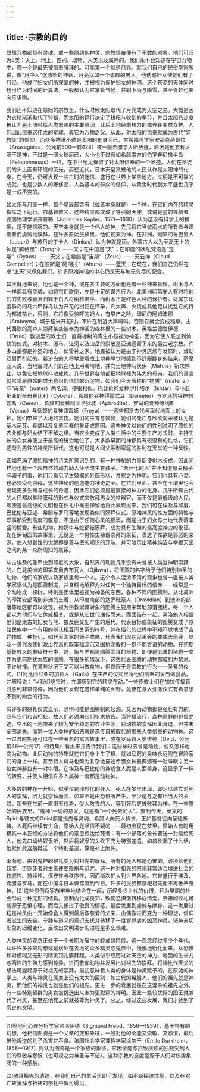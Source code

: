 ```yaml
---
---
---
```

title: ·宗教的目的
---




既然万物都具有灵魂，或一些隐约的神灵，宗教信奉便有了无数的对象。他们可归为6类：天上、地上、性别、动物、人类以及属神的。我们永不会知道在宇宙万物中，哪一个是最先被信奉膜拜的。可能第一个就是月亮。就我们自己的民俗学家所说，像“月中人”这原始的神话，月亮犹如一个勇敢的男人，他诱惑妇女使她们有了月经。他成了妇女们所宠爱的神，并被视为保护妇女的神明。这个苍凉的天体同时也可作为时间的计算法，一般都认为它掌管气候，并职下雨与降雪，甚至青蛙也要向它求雨。

我们还不知道在原始的宗教里，什么时候太阳取代了月亮成为天空之主。大概是因为农耕渐渐取代了狩猎，而太阳的运行决定了耕耘与收割的季节，并且太阳的热度被认为是土壤带给人类恩赐的主要原因，此后土地经由热力的滋养转变成女神。人们因此信奉这伟大的星球，尊它为万物之父。从此，对太阳的信奉就成为古代“异教徒”的信仰，而众多神祇不过是太阳的化身而已。古希腊哲学家安那克萨哥拉（Anaxagoras，公元前500—前428）被一般希腊学人所放逐，原因是他妄称太阳不是神，不过是一团火球而已，大小也不过有如希腊南方的伯罗奔尼撒半岛（Peloponnesus）一样。在中世纪尤保留了对太阳信奉的一个圣迹，人们在圣徒们的头上画有环绕的荧光，而在近代，日本天皇又被他的人民认作是太阳神的化身。在今天，仍可发现一些古时的迷信，盛行在世界上某些地方。文明是不可靠的成就，也是少数人的奢侈品，人类基本的群众的信仰，从黄金时代到太平盛世几乎是一成不变的。

如太阳与月亮一样，每个星辰都含有（或者本身就是）一个神，在它们内在的精灵指挥之下运行。依基督教义，这些精灵都变成了导引的天使，或说是星的导航者。德国物理学家开普勒（Johannes Kepler，1571—1630）认为这没有科学上的根据，是不能信服的。天空本身就是一个伟大的神，先民将它当做雨水的所有者与赐雨者而虔诚地膜拜。在许多原始民族里，他们视天为神。在非洲，刚果的鲁巴里人（Lubari）与苏丹的丁卡人（Dinkas）认为神就是雨。外蒙古人以为至高无上的神是“腾格里”（Tengri）——天；在中国是“天”；在印度的吠陀梵语是“道斯”（Dyaus）——天父；在希腊是“宙斯”（Zeus）——天云神（Cloud Compeller）；在波斯是“阿胡拉”（Ahura）——蓝天；在现在，我们自己仍然在求“上天”来保佑我们。许多原始神话的中心仍是天与地无穷尽的配合。

其次就地来说，地也是一个神，或在各主要的方面也是有一些神来管理。树木与人一样都具有灵魂，如将它们砍倒，亦是十足的谋杀行为。北美洲印第安人有时将他们的失败与衰落归罪于白人将树林夷平，而树木正是红色人种的保护者。荷属东印度群岛的马六甲群岛认为开花的树正在怀孕，凡大声、火烧或其他足以扰乱它的行为都被禁止，否则，它将像受惊吓的妇人，有早产之险。印尼的阿姆波那（Amboyna）城于稻米开花时，不许在附近大声喊叫，否则它就会变成稻草。古代西欧的高卢人崇拜某些被奉为神圣的森林里的一些树木。英格兰德鲁伊德（Druid）教派里的教士们一直将橡树的寄生小枝视为神圣，因为它使人联想到愉快的仪式。对树木、瀑布、江河以及山岳的崇敬是亚洲遗留下来的最古老宗教。许多山岳都是神圣的地方，如雷神之家。地震被认为是由于神灵厌烦与发怒时，耸动双肩而引起的。斐济岛的人将地震看成土地神睡觉时感到不舒服翻身的结果。萨摩亚人说，当地震时人们趴在地上用嘴啃地，并向土地神马伏伊（Mafuie）祈求停止，以免它把地球抖散成片。几乎世界各地都把地球视为伟大的母亲，我们的语言就常常是原始的或无意识的信仰的沉淀物，如我们今天所称的“物质”（material）与“母亲”（mater）两名词，便很相似。巴比伦的爱神伊什塔尔（Ishtar）与小亚细亚的圣母赛比利（Cybele），希腊的谷神得墨忒耳（Demeter）与罗马的谷神刻瑞斯（Ceres），希腊的爱神阿芙洛狄忒（Aphrodite）、罗马的爱神维纳斯（Venus）与条顿的爱神弗雷娅（Freya）——这些都是古代与现代地面上的女神，她们带来了大地的富饶。她们的生育与婚娶，她们的死亡与欣欣向荣被认为是草木萌芽、衰颓以及复苏回春的象征或原因。这些神灵以她们的性别说明了原始的农业都与妇女结下不解之缘。当农业变成了人类生活中的主要生产方式时，主持生长的众女神便立于最高的统治地位了。大多数早期的神都具有较温和的性格，它们逐渐为男性的神灵所替代，这也可说是人间父系制家庭的胜利在天堂的一种反映。

正如充满了原始精神的诗文所意识到的，有一种神秘的力量促使树木长成，因此同样地也有一个超自然的动力助人怀孕或生育孩子。“未开化的人”并不知道有关精子与卵子的事，他们只看见了生殖器的外部形状，并视之为神明。它们也具有心灵，也必须受到崇拜，这些神秘的创造能力神奇之至。在它们里面，甚至在土壤里也会出现更多生殖与成长的奇迹，因此它们必须是最直接的神力的化身。几乎所有古代的人民都以某种膜拜的形式与仪式来敬拜男女的性器官，而不仅是最低级的人民，即使是最高级的文明也在仪礼中毫无保留地将此表现出来。我们可在埃及与印度、巴比伦与亚述、希腊与罗马等地发现类似的膜拜仪式。原始神灵的性方面的特性与职事都受到高度的敬意，不是由于任何心灵的猥亵，而是由于妇女与土地代表着丰盛的情爱。有些动物，如奶牛与蛇都被膜拜，成为具有生殖的最高度神力的象征。蛇在伊甸园的故事里，无疑是一个男性生殖器崇拜的象征，表达了性欲是邪恶的来源，使人想到性的觉醒即是善与恶的知识的开端，并可暗示出精神纯洁与幸福天堂之间的某一众所周知的联系。

从古埃及的圣甲虫到印度的大象，自然界的动物几乎没有未曾被人类当神明崇拜的。在北美洲的印第安奥吉布瓦人（Ojibwa），将图腾的名字给予他们特别神圣的动物、他们的家族以及家族里每一个人。这个令人混淆不清的现象也曾一度被人类学家误认为是图腾制度，并含糊地解释为对任何一个独特目标的信奉——经常是一个动物或一棵树，特别是团体里被视为神圣的东西。各种不同的图腾制，从北美洲的印第安部落到非洲的土著，从印度南部的达罗毗荼人（Dravidian）到澳洲的部落等地区都可以发现。视为宗教崇拜对象的图腾主要用来帮助部落团结，每一个人都以为他们与它休戚相关，或是从它世代递传而来，而团结在一起。易洛魁人相信他们是太古的妇女与熊、狼及鹿交配产生的后代。代表目标或象征的图腾变成了原始民族中一个有用的辨认相互间关系的符号，并在俗化的过程中不知不觉地成了吉祥物或一种标记，如代表国家的狮子或鹰，代表我们现在兄弟会的麋或大角鹿，以及一贯代表我们政治党派的既笨拙深沉又固执刚毅的一群不能言语的动物。在初期基督教义的象征符号中，鸽、鱼与羊都是图腾崇拜的圣物，即便是低贱的猪也一度作为史前期犹太族的图腾。在很多的情况下，这些代表图腾的动物都被列为禁忌，不许触撞。在某些状况下又可以当做食物，但仅限于是宗教的行为——圣餐的仪式。[1]阿比西尼亚的加拉人（Galla）在庄严的仪式里将他们信奉的鱼当做食品，并解释说：“当我们吃它时，立即感到它的精灵在动。”一些传教士们在加拉传福音时感到非常惊异，因为他们发现在这样单纯的乡野，竟存在与大弥撒仪式有着意想不到的吻合的行为。

有许多的祭礼仪式显示，恐惧可能是图腾制的起源。又因为动物都是强壮有力的，应与它们和谐相处，故人们必须向它们祈求祷告。当狩猎流行，森林原野的野兽绝迹，空出的土地带来了较为安全稳定的农业生活，对动物的崇拜因此衰退，但并未全部消失。而第一位人类神的凶恶就是遗传自被取代的那些人类信奉的动物神。这一过渡时期还可以在一些著名的寓言故事里，或在罗马诗人奥维德（Ovid，公元前48—公元17）的诗集中看出来并告诉我们：这些神过去曾是动物，或又怎样地变为动物。此后动物的特质就在它们身上生了根，就如马厩的臭味永远附在冒险家们的身上一样。甚至诗人荷马也颇为复杂地描述希腊女神雅典娜有一对枭眼；另一位女神赫拉有一对牛眼。在埃及与巴比伦的神或食人魔是人面兽身，这显示了一样的转变，并使人相信许多人类神一度都是动物神。

大多数的神在一开始，似乎仅是理想化的死人。死人在梦里出现，即足以建立对死人的崇拜，因为就崇拜而言，如果不是由恐惧所产生，至少是与之有相当大的关联。那些在生前一直很有权势，受人敬畏的人，等到死后更被敬拜为神。在一些原始的民族里，“鬼神”一词的意义，就是指“一个死去的人”。直到今天，英文的Spirit与德文的Geist都是指鬼与灵魂。希腊人向死人祈求，正如基督徒向圣徒祈祷。人死后继续有生命，原始人是坚信不疑的——最初出现在梦里。原始人有时用极其一本正经的方法将他们的意思传达给死者：有一个部落的酋长要送一封信给死人，他先口诵给奴隶听，然后将奴隶的头砍下充为特别差遣，如酋长漏了什么话，他就如此这般再送一个特别差遣，算是补上附件。

渐渐地，由对鬼神的祭礼变为对祖先的膜拜。所有的死人都是恐怖的，必须给他们超度，否则死者对生者便要降祸与诅咒。这一种对祖先的祭祀非常适合增进社会的权威性、持续性、保守性与秩序性，因而渐次扩大到世界各地。它曾盛行于埃及、希腊与罗马，而在中国与日本保存直到今日。许多的民族都祭祀祖先而不再敬奉鬼神。[2]这些惯例将家族牢牢地结合在一起，历经多少世代的仇恨，且为早期的社会形成一种无形的结构。强制内化成良知，致使恐惧渐转移成情爱。祭祖的仪礼可能源于恐惧心理，而后又掺进了敬畏的情感，最后发展到虔诚与献身。这一发展过程是神灵由一开始像食人魔到最后像慈爱的父亲，由偶像进而变为一种理想，信仰者滋生的安全、宁静与道义的意识安抚并转移了一度曾肆虐的凶恶神灵。诸神亲切形象的迟缓变化，反映出文明进步的进程是多么艰难。

人类神灵的观念正处于一个长期发展中的较成熟阶段。这一观念经过多少个年代，从许许多多的构想或是居处在各地的众多精灵与鬼怪中，慢慢地衍化而来。从恐惧和对模糊又无形的精灵顶礼膜拜起，人类似乎经历过对天空的神力、地面的生长力与两性的生殖力感到惊异，进而敬仰动物并发展出对祖先的崇拜。将神比作天父的想法可能起源于对祖先的崇拜，最初意味着人类的身体是神灵赋予的。在原始的神学上，人类与神灵在属类上没有太大的区别：如古代的希腊人，他们的祖先就是神灵，而他们的神灵也就是他们的祖先。更进一步的发展就是在这混杂的祖先之外，有一些特别超群的男女被挑选出来奉为更聪颖的神明。因此一些较优异的国王就兼代了神灵，甚至在他死之前就被尊为神灵了。总之，经过这些发展，我们才达到了历史的文明。



* * *



[1]奥地利心理分析学家弗洛伊德（Sigmund Freud，1856—1939），基于特有的幻想，他相信图腾是一个父亲的变形象征，一般对他的全能又崇敬、又怨恨，最后被他叛逆的儿子杀害并吞食。法国社会学家兼哲学家涂尔干（Emile Durkheim，1858—1917）则认为图腾是一个家族的象征，它因全能与招致厌烦的独裁受到人们的尊敬与怨恨（也可视之为神圣与不洁）。这种宗教的态度是源于人们对权势集团的一种感触。

[2]敬拜祖先的遗迹，在我们自己的生活里即可发现，如不断探访坟墓，以及在对亡故膜拜与祈祷的祭礼中皆可得见。